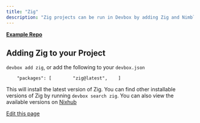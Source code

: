 ```yaml
---
title: "Zig"
description: "Zig projects can be run in Devbox by adding Zig and Nimble to your project."
---
```


[**Example Repo**](https://github.com/jetify-com/devbox/tree/main/examples/development/zig/zig-hello-world)

## Adding Zig to your Project[​](#adding-zig-to-your-project "Direct link to Adding Zig to your Project")

`devbox add zig`, or add the following to your `devbox.json`

```
    "packages": [        "zig@latest",    ]
```

This will install the latest version of Zig. You can find other installable versions of Zig by
running `devbox search zig`. You can also view the available versions on
[Nixhub](https://www.nixhub.io/packages/zig)

[Edit this page](https://github.com/jetify-com/devbox/tree/main/docs/app/docs/devbox_examples/languages/zig.md)
